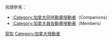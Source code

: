 {{Commons category|Officers of the Order of Canada}}
{{cat main|加拿大勳章}}
另請參見：
*[[:Category:加拿大同伴勳章授勳者|:Category:加拿大同伴勳章授勳者]]（Companions）
*[[:Category:加拿大員佐勳章授勳者|:Category:加拿大員佐勳章授勳者]]（Members）
{{CatAutoTOC}}

[[Category:加拿大勳章|官佐]]
[[Category:加拿大授勳者|Category:加拿大授勳者]]